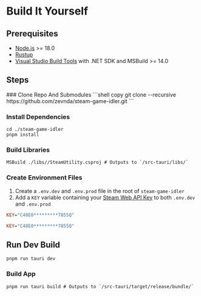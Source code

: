 
# Build It Yourself

## Prerequisites
* [Node.js](https://nodejs.org/en/download/prebuilt-installer) >= 18.0
* [Rustup](https://www.rust-lang.org/tools/install)
* [Visual Studio Build Tools](https://visualstudio.microsoft.com/visual-cpp-build-tools/) with .NET SDK and MSBuild >= 14.0

## Steps

<Steps>
### Clone Repo And Submodules
```shell copy
git clone --recursive https://github.com/zevnda/steam-game-idler.git
```

### Install Dependencies

```shell copy
cd ./steam-game-idler
pnpm install
```

### Build Libraries

```shell copy
MSBuild ./libs//SteamUtility.csproj # Outputs to `/src-tauri/libs/`
```

### Create Environment Files

1. Create a `.env.dev` and `.env.prod` file in the root of `steam-game-idler`
2. Add a `KEY` variable containing your [Steam Web API Key](https://steamcommunity.com/dev/apikey) to both `.env.dev` and `.env.prod`

<FileTree>
    <FileTree.Folder name="steam-game-idler" defaultOpen>
        <FileTree.Folder name="public" />
        <FileTree.Folder name="libs" />
        <FileTree.Folder name="src" defaultOpen>
            <FileTree.Folder name="pages" />
            <FileTree.Folder name="components" />
        </FileTree.Folder>
        <FileTree.Folder name="src-tauri" defaultOpen>
            <FileTree.Folder name="tauri.conf.json" />
        </FileTree.Folder>
        <FileTree.File name=".env.dev" />
        <FileTree.File name=".env.prod" />
        <FileTree.File name="package-lock.json" />
        <FileTree.File name="package.json" />
    </FileTree.Folder>
</FileTree>

```ini filename=".env.dev" copy
KEY="C48E0*********7855Q"
```

```ini filename=".env.prod" copy
KEY="C48E0*********7855Q"
```

## Run Dev Build

```shell copy
pnpm run tauri dev
```

### Build App

```shell copy
pnpm run tauri build # Outputs to `/src-tauri/target/release/bundle/`
```
</Steps>
